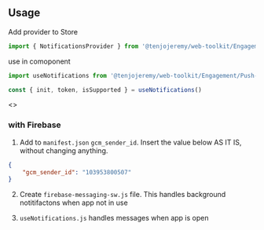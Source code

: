 
<Meta title='Engagement|Push Notifications/Firebase/React' />

## Usage

Add provider to Store
```js
import { NotificationsProvider } from '@tenjojeremy/web-toolkit/Engagement/Push-Notifications/client/Firebase/React/useNotifications.index'
 ```

use in comoponent
```js
import useNotifications from '@tenjojeremy/web-toolkit/Engagement/Push-Notifications/client/Firebase/React/useNotifications.index'
 ```

 ```js
const { init, token, isSupported } = useNotifications()
 ```

<Preview>
<Story name='Example'>
   <>
    <Example />    
  </>
</Story>
</Preview>

### with Firebase 

1. Add to `manifest.json`  `gcm_sender_id`. Insert the value below AS IT IS, without changing anything.

```json
{
	"gcm_sender_id": "103953800507"
}
```

2. Create `firebase-messaging-sw.js` file. This handles background notitifactons when app not in use

4. `useNotifications.js` handles messages when app is open
